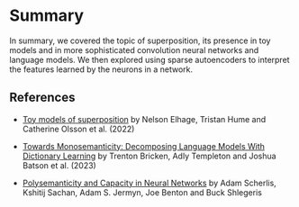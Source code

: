 # Summary

In summary, we covered the topic of superposition, its presence in toy models and in more sophisticated convolution neural networks and language models. 
We then explored using sparse autoencoders to interpret the features learned by the neurons in a network.

## References

* [Toy models of superposition](https://transformer-circuits.pub/2022/toy_model/index.html) by Nelson Elhage, Tristan Hume and Catherine Olsson et al. (2022)

* [Towards Monosemanticity: Decomposing Language Models With Dictionary Learning](https://transformer-circuits.pub/2023/monosemantic-features/index.html) by Trenton Bricken, Adly Templeton and Joshua Batson et al. (2023)

* [Polysemanticity and Capacity in Neural Networks](https://arxiv.org/pdf/2210.01892) by Adam Scherlis, Kshitij Sachan, Adam S. Jermyn, Joe Benton and Buck Shlegeris